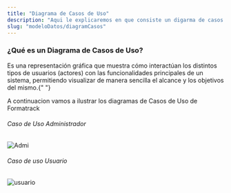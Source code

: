 ```yaml
---
title: "Diagrama de Casos de Uso"
description: "Aqui le explicaremos en que consiste un digarma de casos de Uso."
slug: "modeloDatos/diagramCasos"
---
```




<h3>¿Qué es un Diagrama de Casos de Uso?</h3>
<p>
  Es una representación gráfica que muestra cómo interactúan los distintos tipos
  de usuarios (actores) con las funcionalidades principales de un sistema,
  permitiendo visualizar de manera sencilla el alcance y los objetivos del
  mismo.{" "}
</p>
<p>
  A continuacion vamos a ilustrar  los diagramas de Casos de Uso de
  Formatrack
</p>

<h6>Caso de Uso Administrador</h6>
<Image src={Admi} alt="Admi" width={3148} height={2270} />
<h6>Caso de uso Usuario</h6>
<Image src={usuario} alt="usuario" width={3148} height={2270} />
